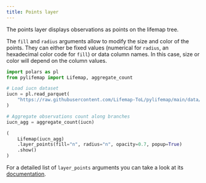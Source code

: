 ```yaml
---
title: Points layer
---
```


The points layer displays observations as points on the lifemap tree.

The `fill` and `radius` arguments allow to modify the size and color of the points. They can either be fixed values (numerical for `radius`, an hexadecimal color code for `fill`) or data column names. In this case, size or color will depend on the column values.

```python
import polars as pl
from pylifemap import Lifemap, aggregate_count

# Load iucn dataset
iucn = pl.read_parquet(
    "https://raw.githubusercontent.com/Lifemap-ToL/pylifemap/main/data/iucn.parquet"
)

# Aggregate observations count along branches
iucn_agg = aggregate_count(iucn)

(
    Lifemap(iucn_agg)
    .layer_points(fill="n", radius="n", opacity=0.7, popup=True)
    .show()
)
```

For a detailed list of `layer_points` arguments you can take a look at its [documentation](`~pylifemap.Lifemap.layer_points`).
